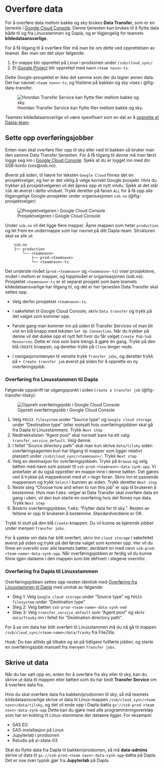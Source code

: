 # Overføre data

For å overføre data mellom bakke og sky brukes **Data Transfer**, som er en tjeneste i [Google Cloud Console](gcc.qmd). Denne tjenesten kan brukes til å flytte data både til og fra Linuxstammen og Dapla, og er tilgjengelig for teamets **kildedataansvarlige**.

For å få tilgang til å overføre filer må man be om dette ved opprettelsen av teamet. Ber man om det skjer følgende: 

1. En mappe blir opprettet på Linux i prodsonen under `/ssb/cloud_sync/`
2. Et [Google Project](https://cloud.google.com/storage/docs/projects) blir opprettet med navn `<team navn>-ts`.

Dette Google-prosjektet er ikke det samme som der du lagrer annen data. Det har navnet `<team navn>-ts`, og filstiene på bakken og sky vises i @fig-data-transfer. 

![Hvordan Transfer Service kan flytte filer mellom bakke og sky.](./images/tranferservice-diagram.png){fig-alt="Bilde som viser hvilke mapper eller bøtter som Data Transfer flytter mellom." #fig-data-transfer}

Teamets kildedataansvarlige vil være spesifisert som en del av å [opprette et Dapla-team](./opprette-dapla-team.qmd).


## Sette opp overføringsjobber

Enten man skal overføre filer opp til sky eller ned til bakken så bruker man den samme Data Transfer tjenesten. For å få tilgang til denne må man først logge seg inn i [Google Cloud Console](https://console.cloud.google.com). Sjekk at du er logget inn med din SSB-konto (xxx@ssb.no).

Øverst på siden, til høyre for teksten `Google Cloud` finnes det en prosjektvelger, og her er det viktig å velge korrekt Google prosjekt. 
Hvis du trykker på prosjektvelgeren vil det åpnes opp et nytt vindu. Sjekk at det står `SSB.NO` øverst i dette vinduet. Trykk deretter på fanen `ALL` for å få opp alle tilgjengelige Google-prosjekter under organisasjonen `ssb.no` (@fig-prosjektvelger)

![Prosjektvelgeren i Google Cloud Console](./images/prosjektvelger.png){fig-alt="Bilde som viser prosjektvelgeren i Google Cloud Console" #fig-prosjektvelger}

Under `ssb.no` vil det ligge flere mapper. Åpne mappen som heter `production` og let frem en undermappe som har navnet på ditt Dapla-team. Strukturen skal se slik ut:

```shell
    ssb.no
    ├── production
        └── <teamnavn>
            ├── prod-<teamnavn>
            └── <teamnavn>-ts
```

Det underste nivået (`prod-<teamnavn>` og `<teamnavn>-ts`) viser prosjektene, nivået i mellom er mapper, og toppnivået er organisasjonen (ssb.no). Prosjektet `<teamnavn>-ts` er et separat prosjekt som bare teamets kildedataansvarlige har tilgang til, og det er her tjenesten Data Transfer skal settes opp.

* Velg derfor prosjektet `<teamnavn>-ts`.

* I søkefeltet til Google Cloud Console, skriv `Data transfer` og trykk på det valget som kommer opp. 
  
* Første gang man kommer inn på siden til Transfer Services vil man bli vist en blå knapp med teksten `Set Up Connection`. Når du trykker på denne vil det dukke opp et nytt felt hvor du får valget `Create Pub-Sub Resources`. Dette er noe som bare trengs å gjøre én gang. Trykk på den blå `CREATE` knappen, og deretter trykk på `Close` lenger nede.

* I navigasjonsmenyen til venstre trykk `Transfer jobs`, og deretter trykk på `+ Create transfer job` øverst på siden for å opprette en ny overføringsjobb.

### Overføring fra Linuxstammen til Dapla

Følgende oppskrift tar utgangspunkt i siden `Create a transfer job` (@fig-transfer-tilsky):

![Opprett overføringsjobb i Google Cloud Console](./images/data-transfer-tilsky.png){fig-alt="Bilde som viser Create a transfer job i Google Cloud Console" #fig-transfer-tilsky}


1. Velg `POSIX filesystem` under "Source type" og `Google cloud storage` under "Destination type" (eller motsatt hvis overføringsjobben skal gå fra Dapla til Linuxstammen). Trykk `Next step`
2. Nedtrekkslisten "Agent pool" skal normalt bare ha ett valg: `transfer_service_default`. Velg denne.
3. I feltet "Source directory path" skal man kun skrive `data/tilsky` siden overføringsagenten kun har tilgang til mapper som ligger relativt plassert under `/ssb/cloud_sync/<teamnavn>/`. Trykk `Next step`
4. Velg en destinasjon for overføringsjobben. Trykk på `Browse` og velg bøtten med navn som passer til `ssb-prod-<teamnavn>-data-synk-opp`. Vi anbefaler at du også oppretter en mappe inne i denne bøtten. Det gjøres ved å trykke på mappeikonet med et `+`-tegn foran. Skriv inn et passende mappenavn og trykk `Select` i bunnen av siden. Trykk deretter `Next step`
5. Neste steg "Choose how and when to run this job" er opp til brukeren å bestemme. Hvis man f.eks. velger at Data Transfer skal overføre data en gang i uken, vil den kun starte en overføring hvis det finnes nye data. Trykk `Next step`
6. Beskriv overføringsjobben, f.eks: "Flytter data for <team-name> til sky.". Resten av feltene er opp til brukeren å bestemme. Standardverdiene er OK.

Trykk til slutt på den blå `Create`-knappen. Du vil kunne se kjørende jobber under menyen `Transfer jobs`.

For å sjekke om data har blitt overført, skriv inn `cloud storage` i søkefeltet øverst på siden og trykk på det første valget som kommer opp. Her vil du finne en oversikt over alle teamets bøtter, deriblant en med navn `ssb-prod-<team-name>-data-synk-opp`. Når overføringsjobben er ferdig vil du kunne finne igjen dataene i den mappen som ble definert i stegene overnfor.

### Overføring fra Dapla til Linuxstammen

Overføringsjobben settes opp nesten identisk med [Overføring fra Linuxstammen til Dapla](#overføring-fra-linuxstammen-til-dapla) med unntak av følgende:

* Steg 1: Velg `Google cloud storage` under "Source type" og `POSIX filesystem` under "Destination type"
* Steg 2: Velg bøtten `ssb-prod-<team-name>-data-synk-ned`
* Step 3: Velg `transfer_service_default` som "Agent pool" og skriv `data/frasky` inn i feltet for "Destination directory path".

For å se om data har blitt overført til Linuxstammen må du nå gå til mappen `/ssb/cloud_sync/<team-name>/data/frasky` fra FileZilla.

Husk: Du kan alltids gå tilbake og se på tidligere fullførte jobber, og starte en overføringsjobb manuelt fra menyen `Transfer jobs`.

## Skrive ut data

Når du har satt opp en, enten for å overføre fra sky eller til sky, kan du skrive ut data til mappen eller bøtten som du har bedt **Transfer Service** om å overføre data fra. 

Hvis du skal overføre data fra bakken/prodsonen til sky, så må teamets kildedataansvarlige skrive ut data til Linux-mappen `/ssb/cloud_sync/<team navn>/data/tilsky`, og det vil ende opp i Dapla-bøtta `gs://ssb-prod-<team navn>-data-synk-opp` Dette kan du gjøre med alle programmeringsverktøy som har en kobling til Linux-stammene der dataene ligger. For eksempel:

- SAS EG
- SAS-installasjon på Linux
- Jupyterlab i prodsonen
- Rstudio på sl-stata-03

Skal du flytte data fra Dapla til bakken/prodsonen, så må **data-admins** skrive ut data til `gs://ssb-prod-<team navn>-data-synk-opp`-bøtta på Dapla. Det er noe man typisk gjør fra **Jupyterlab** på Dapla. 

